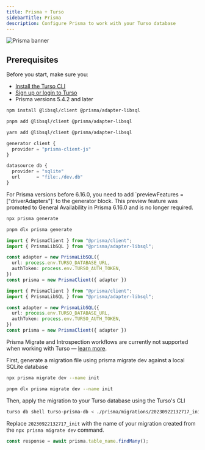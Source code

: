 ```yaml
---
title: Prisma + Turso
sidebarTitle: Prisma
description: Configure Prisma to work with your Turso database
---
```


![Prisma banner](/images/guides/prisma-banner.png)

## Prerequisites

Before you start, make sure you:

- [Install the Turso CLI](/cli/installation)
- [Sign up or login to Turso](/cli/authentication#signup)
- Prisma versions 5.4.2 and later

<Steps>

<Step title="Install the libSQL SDK and its Prisma driver">

<CodeGroup>

```bash npm
npm install @libsql/client @prisma/adapter-libsql
```

```bash pnpm
pnpm add @libsql/client @prisma/adapter-libsql
```

```bash yarn
yarn add @libsql/client @prisma/adapter-libsql
```

</CodeGroup>

</Step>

<Step title="Retrieve database credentials">

<Snippet file="retrieve-database-credentials.mdx" />

</Step>

<Step title="Configure your Prisma schema">

```js prisma/schema.prisma
generator client {
  provider = "prisma-client-js"
}

datasource db {
  provider = "sqlite"
  url      = "file:./dev.db"
}
```

<Note>
For Prisma versions before 6.16.0, you need to add `previewFeatures = ["driverAdapters"]` to the generator block. This preview feature was promoted to General Availability in Prisma 6.16.0 and is no longer required.
</Note>

</Step>

<Step title="Generate Prisma client">

<CodeGroup>

```sh npm
npx prisma generate
```

```sh pnpm
pnpm dlx prisma generate
```

</CodeGroup>

</Step>

<Step title="Update your Prisma Client Instance">

<CodeGroup>

```ts Node.js / Serverless
import { PrismaClient } from "@prisma/client";
import { PrismaLibSQL } from "@prisma/adapter-libsql";

const adapter = new PrismaLibSQL({
  url: process.env.TURSO_DATABASE_URL,
  authToken: process.env.TURSO_AUTH_TOKEN,
})
const prisma = new PrismaClient({ adapter })
```

```ts Edge Runtimes
import { PrismaClient } from "@prisma/client";
import { PrismaLibSQL } from "@prisma/adapter-libsql";

const adapter = new PrismaLibSQL({
  url: process.env.TURSO_DATABASE_URL,
  authToken: process.env.TURSO_AUTH_TOKEN,
})
const prisma = new PrismaClient({ adapter })
```

</CodeGroup>

</Step>

<Step title="Database Migrations">

Prisma Migrate and Introspection workflows are currently not supported when working with Turso &mdash; [learn more](https://www.prisma.io/docs/orm/overview/databases/turso#how-to-manage-schema-changes).

First, generate a migration file using prisma migrate dev against a local SQLite database

<CodeGroup>

```sh npm
npx prisma migrate dev --name init
```

```sh pnpm
pnpm dlx prisma migrate dev --name init
```

</CodeGroup>

Then, apply the migration to your Turso database using the Turso's CLI

```bash
turso db shell turso-prisma-db < ./prisma/migrations/20230922132717_init/migration.sql
```

<Info>

Replace `20230922132717_init` with the name of your migration created from the `npx prisma migrate dev` command.

</Info>

</Step>

<Step title="Query">

```ts
const response = await prisma.table_name.findMany();
```

</Step>

</Steps>
